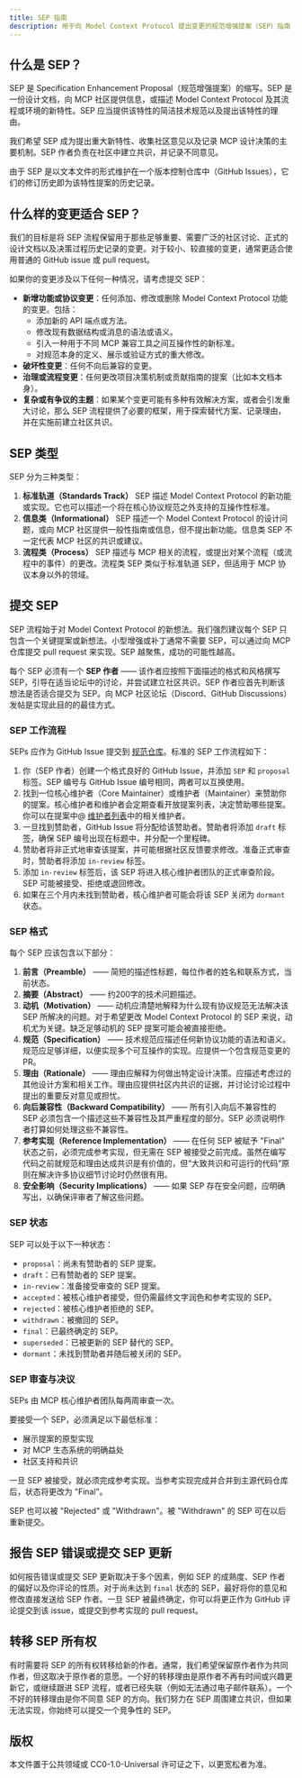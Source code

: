 ```yaml
---
title: SEP 指南
description: 用于向 Model Context Protocol 提出变更的规范增强提案（SEP）指南
---
```


## 什么是 SEP？

SEP 是 Specification Enhancement Proposal（规范增强提案）的缩写。SEP 是一份设计文档，向 MCP 社区提供信息，或描述 Model Context Protocol 及其流程或环境的新特性。SEP 应当提供该特性的简洁技术规范以及提出该特性的理由。

我们希望 SEP 成为提出重大新特性、收集社区意见以及记录 MCP 设计决策的主要机制。SEP 作者负责在社区中建立共识，并记录不同意见。

由于 SEP 是以文本文件的形式维护在一个版本控制仓库中（GitHub Issues），它们的修订历史即为该特性提案的历史记录。

## 什么样的变更适合 SEP？

我们的目标是将 SEP 流程保留用于那些足够重要、需要广泛的社区讨论、正式的设计文档以及决策过程历史记录的变更。对于较小、较直接的变更，通常更适合使用普通的 GitHub issue 或 pull request。

如果你的变更涉及以下任何一种情况，请考虑提交 SEP：

- **新增功能或协议变更**：任何添加、修改或删除 Model Context Protocol 功能的变更。包括：
  - 添加新的 API 端点或方法。
  - 修改现有数据结构或消息的语法或语义。
  - 引入一种用于不同 MCP 兼容工具之间互操作性的新标准。
  - 对规范本身的定义、展示或验证方式的重大修改。
- **破坏性变更**：任何不向后兼容的变更。
- **治理或流程变更**：任何更改项目决策机制或贡献指南的提案（比如本文档本身）。
- **复杂或有争议的主题**：如果某个变更可能有多种有效解决方案，或者会引发重大讨论，那么 SEP 流程提供了必要的框架，用于探索替代方案、记录理由，并在实施前建立社区共识。

## SEP 类型

SEP 分为三种类型：

1. **标准轨道（Standards Track）** SEP 描述 Model Context Protocol 的新功能或实现。它也可以描述一个将在核心协议规范之外支持的互操作性标准。
2. **信息类（Informational）** SEP 描述一个 Model Context Protocol 的设计问题，或向 MCP 社区提供一般性指南或信息，但不提出新功能。信息类 SEP 不一定代表 MCP 社区的共识或建议。
3. **流程类（Process）** SEP 描述与 MCP 相关的流程，或提出对某个流程（或流程中的事件）的更改。流程类 SEP 类似于标准轨道 SEP，但适用于 MCP 协议本身以外的领域。

## 提交 SEP

SEP 流程始于对 Model Context Protocol 的新想法。我们强烈建议每个 SEP 只包含一个关键提案或新想法。小型增强或补丁通常不需要 SEP，可以通过向 MCP 仓库提交 pull request 来实现。SEP 越聚焦，成功的可能性越高。

每个 SEP 必须有一个 **SEP 作者** —— 该作者应按照下面描述的格式和风格撰写 SEP，引导在适当论坛中的讨论，并尝试建立社区共识。SEP 作者应首先判断该想法是否适合提交为 SEP。向 MCP 社区论坛（Discord、GitHub Discussions）发帖是实现此目的的最佳方式。

### SEP 工作流程

SEPs 应作为 GitHub Issue 提交到 [规范仓库](https://github.com/modelcontextprotocol/modelcontextprotocol)。标准的 SEP 工作流程如下：

1. 你（SEP 作者）创建一个格式良好的 GitHub Issue，并添加 `SEP` 和 `proposal` 标签。SEP 编号与 GitHub Issue 编号相同，两者可以互换使用。
2. 找到一位核心维护者（Core Maintainer）或维护者（Maintainer）来赞助你的提案。核心维护者和维护者会定期查看开放提案列表，决定赞助哪些提案。你可以在提案中@ [维护者列表](https://github.com/modelcontextprotocol/modelcontextprotocol/blob/main/MAINTAINERS.md)中的相关维护者。
3. 一旦找到赞助者，GitHub Issue 将分配给该赞助者。赞助者将添加 `draft` 标签，确保 SEP 编号出现在标题中，并分配一个里程碑。
4. 赞助者将非正式地审查该提案，并可能根据社区反馈要求修改。准备正式审查时，赞助者将添加 `in-review` 标签。
5. 添加 `in-review` 标签后，该 SEP 将进入核心维护者团队的正式审查阶段。SEP 可能被接受、拒绝或退回修改。
6. 如果在三个月内未找到赞助者，核心维护者可能会将该 SEP 关闭为 `dormant` 状态。

### SEP 格式

每个 SEP 应该包含以下部分：

1. **前言（Preamble）** —— 简短的描述性标题，每位作者的姓名和联系方式，当前状态。
2. **摘要（Abstract）** —— 约200字的技术问题描述。
3. **动机（Motivation）** —— 动机应清楚地解释为什么现有协议规范无法解决该 SEP 所解决的问题。对于希望更改 Model Context Protocol 的 SEP 来说，动机尤为关键。缺乏足够动机的 SEP 提案可能会被直接拒绝。
4. **规范（Specification）** —— 技术规范应描述任何新协议功能的语法和语义。规范应足够详细，以便实现多个可互操作的实现。应提供一个包含规范变更的 PR。
5. **理由（Rationale）** —— 理由应解释为何做出特定设计决策。应描述考虑过的其他设计方案和相关工作。理由应提供社区内共识的证据，并讨论讨论过程中提出的重要反对意见或担忧。
6. **向后兼容性（Backward Compatibility）** —— 所有引入向后不兼容性的 SEP 必须包含一个描述这些不兼容性及其严重程度的部分。SEP 必须说明作者打算如何处理这些不兼容性。
7. **参考实现（Reference Implementation）** —— 在任何 SEP 被赋予 "Final" 状态之前，必须完成参考实现，但无需在 SEP 被接受之前完成。虽然在编写代码之前就规范和理由达成共识是有价值的，但“大致共识和可运行的代码”原则在解决许多协议细节讨论时仍然很有用。
8. **安全影响（Security Implications）** —— 如果 SEP 存在安全问题，应明确写出，以确保评审者了解这些问题。

### SEP 状态

SEP 可以处于以下一种状态：

- `proposal`：尚未有赞助者的 SEP 提案。
- `draft`：已有赞助者的 SEP 提案。
- `in-review`：准备接受审查的 SEP 提案。
- `accepted`：被核心维护者接受，但仍需最终文字润色和参考实现的 SEP。
- `rejected`：被核心维护者拒绝的 SEP。
- `withdrawn`：被撤回的 SEP。
- `final`：已最终确定的 SEP。
- `superseded`：已被更新的 SEP 替代的 SEP。
- `dormant`：未找到赞助者并随后被关闭的 SEP。

### SEP 审查与决议

SEPs 由 MCP 核心维护者团队每两周审查一次。

要接受一个 SEP，必须满足以下最低标准：

- 展示提案的原型实现
- 对 MCP 生态系统的明确益处
- 社区支持和共识

一旦 SEP 被接受，就必须完成参考实现。当参考实现完成并合并到主源代码仓库后，状态将更改为 "Final"。

SEP 也可以被 "Rejected" 或 "Withdrawn"。被 "Withdrawn" 的 SEP 可在以后重新提交。

## 报告 SEP 错误或提交 SEP 更新

如何报告错误或提交 SEP 更新取决于多个因素，例如 SEP 的成熟度、SEP 作者的偏好以及你评论的性质。对于尚未达到 `final` 状态的 SEP，最好将你的意见和修改直接发送给 SEP 作者。一旦 SEP 被最终确定，你可以将更正作为 GitHub 评论提交到该 issue，或提交到参考实现的 pull request。

## 转移 SEP 所有权

有时需要将 SEP 的所有权转移给新的作者。通常，我们希望保留原作者作为共同作者，但这取决于原作者的意愿。一个好的转移理由是原作者不再有时间或兴趣更新它，或继续跟进 SEP 流程，或者已经失联（例如无法通过电子邮件联系）。一个不好的转移理由是你不同意 SEP 的方向。我们努力在 SEP 周围建立共识，但如果无法实现，你始终可以提交一个竞争性的 SEP。

## 版权

本文件置于公共领域或 CC0-1.0-Universal 许可证之下，以更宽松者为准。